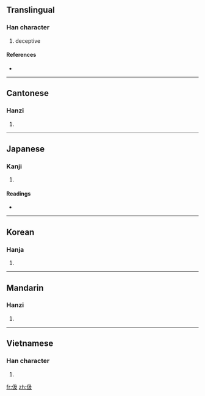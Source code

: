 ==Translingual==

===Han character===
{{Han char|rn=9|rad=人|as=04|sn=6|four=2724<sub>7</sub>|canj=人弓竹水 (ONHE)}}

# deceptive

====References====
* {{Han ref|kx=0095.180|dkj=00433|dj=0202.020|hdz=10125.050|uh=4F0B|ud=20235|bh=A5F9|bd=42489}}

----

==Cantonese==

===Hanzi===
{{yue-hanzi|jyut=|y=kap1}}

# {{defn|Cantonese|sort=人04}}

----

==Japanese==

===Kanji===
{{ja-kanji|grade=|rs=人04}}

# {{defn|Japanese|sort=人04}}

====Readings====
* {{ja-readings|on=[[きゅう]] (kyū)|kun=[[きびしい]] (kibishii)}}

----

==Korean==

===Hanja===
{{ko-hanja|hangeul=급|rv=geup|mr=kŭp}}

# {{defn|Korean|sort=人04}}

----

==Mandarin==

===Hanzi===
{{cmn-hanzi|pin=[[jí]] ([[ji2]])|wg=chi<sup>2</sup>}}

# {{defn|Mandarin|sort=人04}}

----

==Vietnamese==

===Han character===
{{vi-hantu|[[cấp]]|rs=人04}}

# {{defn|Vietnamese|sort=人04}}

[[fr:伋]]
[[zh:伋]]